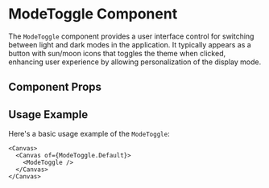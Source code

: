 

<Meta of={ModeToggle} />

# ModeToggle Component

The `ModeToggle` component provides a user interface control for switching between light and dark modes in the application. It typically appears as a button with sun/moon icons that toggles the theme when clicked, enhancing user experience by allowing personalization of the display mode.

## Component Props

<Canvas of={ModeToggle.Default} />

<Controls />

## Usage Example

Here's a basic usage example of the `ModeToggle`:

```tsx
<Canvas>
  <Canvas of={ModeToggle.Default}>
    <ModeToggle />
  </Canvas>
</Canvas>
``` 